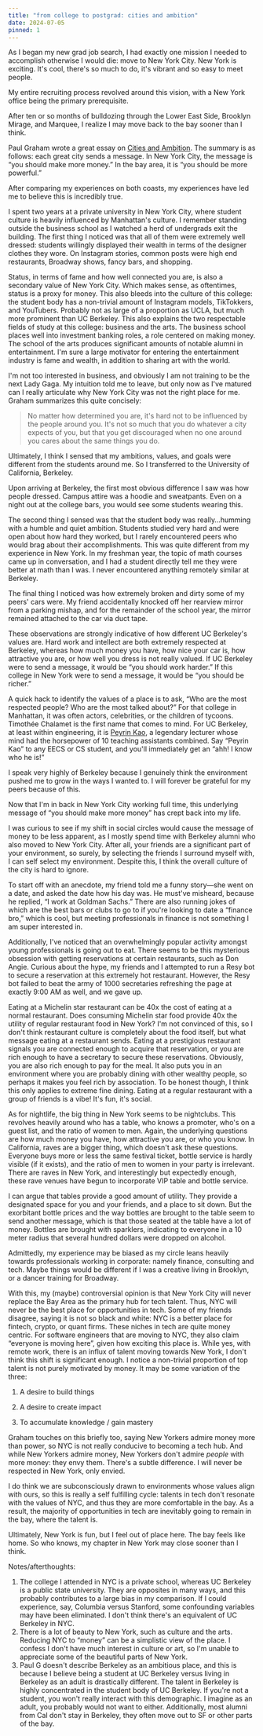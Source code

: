 ```yaml
---
title: "from college to postgrad: cities and ambition"
date: 2024-07-05
pinned: 1
---
```


As I began my new grad job search, I had exactly one mission I needed to accomplish otherwise I would die: move to New York City. New York is exciting. It's cool, there's so much to do, it's vibrant and so easy to meet people.

My entire recruiting process revolved around this vision, with a New York office being the primary prerequisite.

After ten or so months of bulldozing through the Lower East Side, Brooklyn Mirage, and Marquee, I realize I may move back to the bay sooner than I think.

Paul Graham wrote a great essay on [Cities and Ambition](https://paulgraham.com/cities.html). The summary is as follows: each great city sends a message. In New York City, the message is “you should make more money.” In the bay area, it is “you should be more powerful.”

After comparing my experiences on both coasts, my experiences have led me to believe this is incredibly true.

I spent two years at a private university in New York City, where student culture is heavily influenced by Manhattan's culture. I remember standing outside the business school as I watched a herd of undergrads exit the building. The first thing I noticed was that all of them were extremely well dressed: students willingly displayed their wealth in terms of the designer clothes they wore. On Instagram stories, common posts were high end restaurants, Broadway shows, fancy bars, and shopping.

Status, in terms of fame and how well connected you are, is also a secondary value of New York City. Which makes sense, as oftentimes, status is a proxy for money. This also bleeds into the culture of this college: the student body has a non-trivial amount of Instagram models, TikTokkers, and YouTubers. Probably not as large of a proportion as UCLA, but much more prominent than UC Berkeley. This also explains the two respectable fields of study at this college: business and the arts. The business school places well into investment banking roles, a role centered on making money. The school of the arts produces significant amounts of notable alumni in entertainment. I'm sure a large motivator for entering the entertainment industry is fame and wealth, in addition to sharing art with the world.

I'm not too interested in business, and obviously I am not training to be the next Lady Gaga. My intuition told me to leave, but only now as I've matured can I really articulate why New York City was not the right place for me. Graham summarizes this quite concisely:

> No matter how determined you are, it's hard not to be influenced by the people around you. It's not so much that you do whatever a city expects of you, but that you get discouraged when no one around you cares about the same things you do.

Ultimately, I think I sensed that my ambitions, values, and goals were different from the students around me. So I transferred to the University of California, Berkeley.

Upon arriving at Berkeley, the first most obvious difference I saw was how people dressed. Campus attire was a hoodie and sweatpants. Even on a night out at the college bars, you would see some students wearing this.

The second thing I sensed was that the student body was really…humming with a humble and quiet ambition. Students studied very hard and were open about how hard they worked, but I rarely encountered peers who would brag about their accomplishments. This was quite different from my experience in New York. In my freshman year, the topic of math courses came up in conversation, and I had a student directly tell me they were better at math than I was. I never encountered anything remotely similar at Berkeley.

The final thing I noticed was how extremely broken and dirty some of my peers' cars were. My friend accidentally knocked off her rearview mirror from a parking mishap, and for the remainder of the school year, the mirror remained attached to the car via duct tape.

These observations are strongly indicative of how different UC Berkeley's values are. Hard work and intellect are both extremely respected at Berkeley, whereas how much money you have, how nice your car is, how attractive you are, or how well you dress is not really valued. If UC Berkeley were to send a message, it would be “you should work harder.” If this college in New York were to send a message, it would be “you should be richer.”

A quick hack to identify the values of a place is to ask, “Who are the most respected people? Who are the most talked about?” For that college in Manhattan, it was often actors, celebrities, or the children of tycoons. Timothée Chalamet is the first name that comes to mind. For UC Berkeley, at least within engineering, it is [Peyrin Kao](https://peyrin.github.io/), a legendary lecturer whose mind had the horsepower of 10 teaching assistants combined. Say “Peyrin Kao” to any EECS or CS student, and you'll immediately get an “ahh! I know who he is!”

I speak very highly of Berkeley because I genuinely think the environment pushed me to grow in the ways I wanted to. I will forever be grateful for my peers because of this.

Now that I'm in back in New York City working full time, this underlying message of “you should make more money” has crept back into my life.

I was curious to see if my shift in social circles would cause the message of money to be less apparent, as I mostly spend time with Berkeley alumni who also moved to New York City. After all, your friends are a significant part of your environment, so surely, by selecting the friends I surround myself with, I can self select my environment. Despite this, I think the overall culture of the city is hard to ignore.

To start off with an anecdote, my friend told me a funny story—she went on a date, and asked the date how his day was. He must've misheard, because he replied, “I work at Goldman Sachs.” There are also running jokes of which are the best bars or clubs to go to if you're looking to date a “finance bro,” which is cool, but meeting professionals in finance is not something I am super interested in.

Additionally, I've noticed that an overwhelmingly popular activity amongst young professionals is going out to eat. There seems to be this mysterious obsession with getting reservations at certain restaurants, such as Don Angie. Curious about the hype, my friends and I attempted to run a Resy bot to secure a reservation at this extremely hot restaurant. However, the Resy bot failed to beat the army of 1000 secretaries refreshing the page at exactly 9:00 AM as well, and we gave up.

Eating at a Michelin star restaurant can be 40x the cost of eating at a normal restaurant. Does consuming Michelin star food provide 40x the utility of regular restaurant food in New York? I'm not convinced of this, so I don't think restaurant culture is completely about the food itself, but what message eating at a restaurant sends. Eating at a prestigious restaurant signals you are connected enough to acquire that reservation, or you are rich enough to have a secretary to secure these reservations. Obviously, you are also rich enough to pay for the meal. It also puts you in an environment where you are probably dining with other wealthy people, so perhaps it makes you feel rich by association. To be honest though, I think this only applies to extreme fine dining. Eating at a regular restaurant with a group of friends is a vibe! It's fun, it's social.

As for nightlife, the big thing in New York seems to be nightclubs. This revolves heavily around who has a table, who knows a promoter, who's on a guest list, and the ratio of women to men. Again, the underlying questions are how much money you have, how attractive you are, or who you know. In California, raves are a bigger thing, which doesn't ask these questions. Everyone buys more or less the same festival ticket, bottle service is hardly visible (if it exists), and the ratio of men to women in your party is irrelevant. There are raves in New York, and interestingly but expectedly enough, these rave venues have begun to incorporate VIP table and bottle service.

I can argue that tables provide a good amount of utility. They provide a designated space for you and your friends, and a place to sit down. But the exorbitant bottle prices and the way bottles are brought to the table seem to send another message, which is that those seated at the table have a lot of money. Bottles are brought with sparklers, indicating to everyone in a 10 meter radius that several hundred dollars were dropped on alcohol.

Admittedly, my experience may be biased as my circle leans heavily towards professionals working in corporate: namely finance, consulting and tech. Maybe things would be different if I was a creative living in Brooklyn, or a dancer training for Broadway.

With this, my (maybe) controversial opinion is that New York City will never replace the Bay Area as the primary hub for tech talent. Thus, NYC will never be the best place for opportunities in tech. Some of my friends disagree, saying it is not so black and white: NYC is a better place for fintech, crypto, or quant firms. These niches in tech are quite money centric. For software engineers that are moving to NYC, they also claim “everyone is moving here”, given how exciting this place is. While yes, with remote work, there is an influx of talent moving towards New York, I don't think this shift is significant enough. I notice a non-trivial proportion of top talent is not purely motivated by money. It may be some variation of the three:

1. A desire to build things

2. A desire to create impact

3. To accumulate knowledge / gain mastery

Graham touches on this briefly too, saying New Yorkers admire money more than power, so NYC is not really conducive to becoming a tech hub. And while New Yorkers admire money, New Yorkers don't admire _people_ with more money: they envy them. There's a subtle difference. I will never be respected in New York, only envied.

I do think we are subconsciously drawn to environments whose values align with ours, so this is really a self fulfilling cycle: talents in tech don't resonate with the values of NYC, and thus they are more comfortable in the bay. As a result, the majority of opportunities in tech are inevitably going to remain in the bay, where the talent is.

Ultimately, New York is fun, but I feel out of place here. The bay feels like home. So who knows, my chapter in New York may close sooner than I think.

Notes/afterthoughts:

1. The college I attended in NYC is a private school, whereas UC Berkeley is a public state university. They are opposites in many ways, and this probably contributes to a large bias in my comparison. If I could experience, say, Columbia versus Stanford, some confounding variables may have been eliminated. I don't think there's an equivalent of UC Berkeley in NYC.
2. There is a lot of beauty to New York, such as culture and the arts. Reducing NYC to “money” can be a simplistic view of the place. I confess I don't have much interest in culture or art, so I'm unable to appreciate some of the beautiful parts of New York.
3. Paul G doesn't describe Berkeley as an ambitious place, and this is because I believe being a student at UC Berkeley versus living in Berkeley as an adult is drastically different. The talent in Berkeley is highly concentrated in the student body of UC Berkeley. If you're not a student, you won't really interact with this demographic. I imagine as an adult, you probably would not want to either. Additionally, most alumni from Cal don't stay in Berkeley, they often move out to SF or other parts of the bay.
